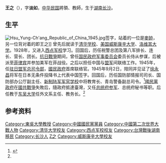 '''王之'''（{{bd|1907年||2001年||catIdx=Wang王}}），字'''淡如'''，[[中华民国|中华民国]]將領、教師，生于[[湖南|湖南]][[长沙|长沙]]。

==生平==
[[File:Hsu_Yung-Ch'ang_Republic_of_China_1945.jpg|thumb]]签字，站着的一位是[[麥帥|麥帥]]，另一位背对着的即王之]]
曾先后就读于[[清华学校|清华学校]]、[[美国|美国]][[威斯康辛大学|威斯康辛大学]]、[[洛维其大学|洛维其大学]]。1928年，又进入[[西点军校|西点军校]]学习。回国后，历任税警总团及第八军排长、连长、营长、团长。[[抗日戰爭|抗日戰爭]]期间，曾任[[国民政府军事委员会|国民政府军事委员会]]委员长侍从参谋，后被派至[[菲律宾|菲律宾]]并参加美军在菲战役。之后以担任中国与[[盟军|盟军]]间联络工作。1945年，任[[驻日盟军总司令部|驻日盟军总司令部]]，[[國民政府|國民政府]]首席联络官。1945年9月2日，陪同并见证了[[徐永昌|徐永昌]]将军在日本无条件投降书上代表中国签字。回国后，历任国防部情报司司长、国防部办公厅副主任、[[新制陆军军官学校|新制陆军军官学校]]中将教育长、青岛警备副总司令。<ref name="kmt">{{cite book|title=《中国国民党百年人物全书》|publisher=团结出版社|year=2005}}</ref>[[國民黨政府|國民黨政府]]在[[國共戰爭|國共戰爭]]失敗后，隨政府抵達臺灣，又任[[总统府|总统府]][[参军|参军]]、总统府秘书等职。后任教于[[東吳大學_(臺灣)|东吴大学]]任外文系主任、教务长。<ref name="kmt" />

== 参考资料 ==
{{reflist}}

{{DEFAULTSORT:Wang王}}
[[Category:東吳大學教授|Category:東吳大學教授]]
[[Category:中國國民黨黨員|Category:中國國民黨黨員]]
[[Category:中國第二次世界大戰人物|Category:中國第二次世界大戰人物]]
[[Category:清华大学校友|Category:清华大学校友]]
[[Category:西点军校校友|Category:西点军校校友]]
[[Category:台灣戰後湖南移民|Category:台灣戰後湖南移民]]
[[Category:长沙人|Category:长沙人]]
[[Category:王姓|Z之]]
[[Category:威斯康辛大學校友|Category:威斯康辛大學校友]]